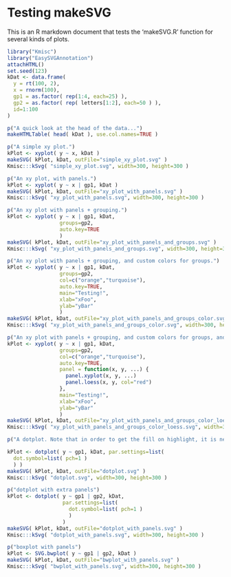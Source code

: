 Testing makeSVG
========================================================

This is an R markdown document that tests the 'makeSVG.R' function for several kinds of plots.

```r
library("Kmisc")
library("EasySVGAnnotation")
attachHTML()
set.seed(123)
kDat <- data.frame(
  y = rt(100, 2),
  x = rnorm(100),
  gp1 = as.factor( rep(1:4, each=25) ),
  gp2 = as.factor( rep( letters[1:2], each=50 ) ),
  id=1:100
)

p("A quick look at the head of the data...")
makeHTMLTable( head( kDat ), use.col.names=TRUE )

p("A simple xy plot.")
kPlot <- xyplot( y ~ x, kDat )
makeSVG( kPlot, kDat, outFile="simple_xy_plot.svg" )
Kmisc:::kSvg( "simple_xy_plot.svg", width=300, height=300 )

p("An xy plot, with panels.")
kPlot <- xyplot( y ~ x | gp1, kDat )
makeSVG( kPlot, kDat, outFile="xy_plot_with_panels.svg" )
Kmisc:::kSvg( "xy_plot_with_panels.svg", width=300, height=300 )

p("An xy plot with panels + grouping.")
kPlot <- xyplot( y ~ x | gp1, kDat,
                 groups=gp2,
                 auto.key=TRUE
                 )
makeSVG( kPlot, kDat, outFile="xy_plot_with_panels_and_groups.svg" )
Kmisc:::kSvg( "xy_plot_with_panels_and_groups.svg", width=300, height=300 )

p("An xy plot with panels + grouping, and custom colors for groups.")
kPlot <- xyplot( y ~ x | gp1, kDat,
                 groups=gp2,
                 col=c("orange","turquoise"),
                 auto.key=TRUE,
                 main="Testing!",
                 xlab="xFoo",
                 ylab="yBar"
                 )
makeSVG( kPlot, kDat, outFile="xy_plot_with_panels_and_groups_color.svg" )
Kmisc:::kSvg( "xy_plot_with_panels_and_groups_color.svg", width=300, height=300 )

p("An xy plot with panels + grouping, and custom colors for groups, and smoothers.")
kPlot <- xyplot( y ~ x | gp1, kDat,
                 groups=gp2,
                 col=c("orange","turquoise"),
                 auto.key=TRUE,
                 panel = function(x, y, ...) {
                   panel.xyplot(x, y, ...)
                   panel.loess(x, y, col="red")
                 },
                 main="Testing!",
                 xlab="xFoo",
                 ylab="yBar"
                 )
makeSVG( kPlot, kDat, outFile="xy_plot_with_panels_and_groups_color_loess.svg" )
Kmisc:::kSvg( "xy_plot_with_panels_and_groups_color_loess.svg", width=300, height=300 )

p("A dotplot. Note that in order to get the fill on highlight, it is necessary to specify a 'hollow' pch.")

kPlot <- dotplot( y ~ gp1, kDat, par.settings=list(
  dot.symbol=list( pch=1 )
  ) )
makeSVG( kPlot, kDat, outFile="dotplot.svg" )
Kmisc:::kSvg( "dotplot.svg", width=300, height=300 )

p("dotplot with extra panels")
kPlot <- dotplot( y ~ gp1 | gp2, kDat,
                  par.settings=list(
                    dot.symbol=list( pch=1 )
                    )
                  )
makeSVG( kPlot, kDat, outFile="dotplot_with_panels.svg" )
Kmisc:::kSvg( "dotplot_with_panels.svg", width=300, height=300 )

p("boxplot with panels")
kPlot <- SVG.bwplot( y ~ gp1 | gp2, kDat )
makeSVG( kPlot, kDat, outFile="bwplot_with_panels.svg" )
Kmisc:::kSvg( "bwplot_with_panels.svg", width=300, height=300 )


```